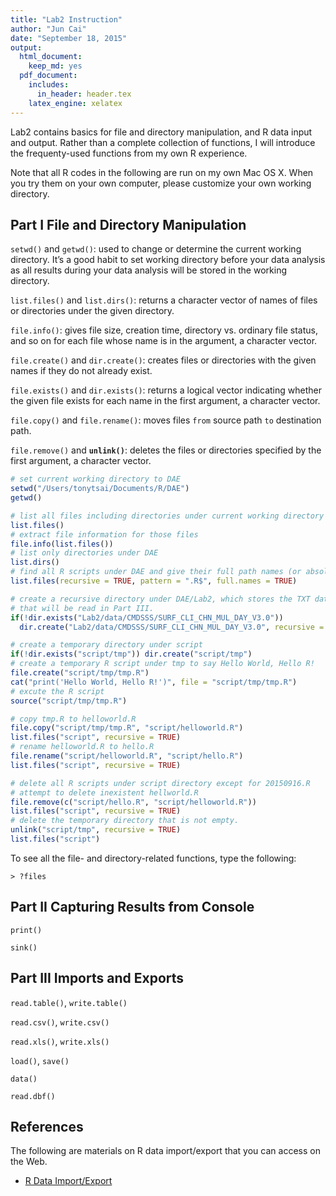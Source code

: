 ```yaml
---
title: "Lab2 Instruction"
author: "Jun Cai"
date: "September 18, 2015"
output:
  html_document:
    keep_md: yes
  pdf_document:
    includes:
      in_header: header.tex
    latex_engine: xelatex
---
```


Lab2 contains basics for file and directory manipulation, and R data input and output. Rather than a complete collection of functions, I will introduce the frequenty-used functions from my own R experience.

Note that all R codes in the following are run on my own Mac OS X. When you try them on your own computer, please customize your own working directory.

## Part I File and Directory Manipulation

`setwd()` and `getwd()`: used to change or determine the current working directory. It's a good habit to set working directory before your data analysis as all results during your data analysis will be stored in the working directory.

`list.files()` and `list.dirs()`: returns a character vector of names of files or directories under the given directory.

`file.info()`: gives file size, creation time, directory vs. ordinary file status, and so on for each file whose name is in the argument, a character vector.

`file.create()` and `dir.create()`: creates files or directories with the given names if they do not already exist.

`file.exists()` and `dir.exists()`: returns a logical vector indicating whether the given file exists for each name in the first argument, a character vector.

`file.copy()` and `file.rename()`: moves files `from` source path `to` destination path. 

`file.remove()` and **`unlink()`**: deletes the files or directories specified by the first argument, a character vector.

```r
# set current working directory to DAE
setwd("/Users/tonytsai/Documents/R/DAE")
getwd()

# list all files including directories under current working directory DAE
list.files()
# extract file information for those files
file.info(list.files())
# list only directories under DAE
list.dirs()
# find all R scripts under DAE and give their full path names (or absolute paths)
list.files(recursive = TRUE, pattern = ".R$", full.names = TRUE)

# create a recursive directory under DAE/Lab2, which stores the TXT data 
# that will be read in Part III.
if(!dir.exists("Lab2/data/CMDSSS/SURF_CLI_CHN_MUL_DAY_V3.0"))
  dir.create("Lab2/data/CMDSSS/SURF_CLI_CHN_MUL_DAY_V3.0", recursive = TRUE)

# create a temporary directory under script
if(!dir.exists("script/tmp")) dir.create("script/tmp")
# create a temporary R script under tmp to say Hello World, Hello R!
file.create("script/tmp/tmp.R")
cat("print('Hello World, Hello R!')", file = "script/tmp/tmp.R")
# excute the R script
source("script/tmp/tmp.R")

# copy tmp.R to helloworld.R
file.copy("script/tmp/tmp.R", "script/helloworld.R")
list.files("script", recursive = TRUE)
# rename helloworld.R to hello.R
file.rename("script/helloworld.R", "script/hello.R")
list.files("script", recursive = TRUE)

# delete all R scripts under script directory except for 20150916.R
# attempt to delete inexistent hellworld.R
file.remove(c("script/hello.R", "script/helloworld.R"))
list.files("script", recursive = TRUE)
# delete the temporary directory that is not empty.
unlink("script/tmp", recursive = TRUE)
list.files("script")
```

To see all the file- and directory-related functions, type the following:

```
> ?files
```

## Part II Capturing Results from Console

`print()`

`sink()`

## Part III Imports and Exports

`read.table()`, `write.table()`

`read.csv()`, `write.csv()`

`read.xls()`, `write.xls()`

`load()`, `save()`

`data()`

`read.dbf()`

## References

The following are materials on R data import/export that you can access on the Web.

- [R Data Import/Export](https://cran.r-project.org/doc/manuals/r-release/R-data.html)
